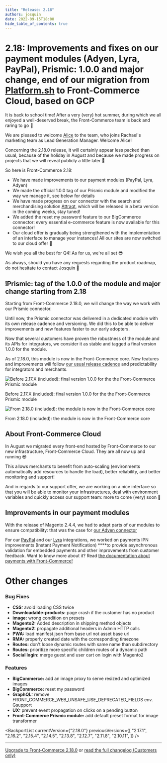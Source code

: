 ```yaml
---
title: "Release: 2.18"
authors: josquin
date: 2022-09-15T18:00
hide_table_of_contents: true
---
```



# 2.18: Improvements and fixes on our payment modules (Adyen, Lyra, PayPal), Prismic: 1.0.0 and major change, end of our migration from [Platform.sh](http://Platform.sh) to Front-Commerce Cloud, based on GCP

It is back to school time! After a very (very) hot summer, during which we all enjoyed a well-deserved break, the Front-Commerce team is back and raring to go 💪

We are pleased to welcome [Alice](https://www.linkedin.com/in/alice-malby-343383132/) to the team, who joins Rachael's marketing team as Lead Generation Manager. Welcome Alice!

Concerning the 2.18.0 release, it will certainly appear less packed than usual, because of the holiday in August and because we made progress on projects that we will reveal publicly a little later 🍿

So here is Front-Commerce 2.18:

- We have made improvements to our payment modules (PayPal, Lyra, Adyen)
- We made the official 1.0.0 tag of our Prismic module and modified the way we manage it, see below for details
- We have made progress on our connector with the search and merchandising solution [Attraqt](https://attraqt.com/), which will be released in a beta version in the coming weeks, stay tuned!
- We added the reset my password feature to our BigCommerce connector: every essential e-commerce feature is now available for this connector!
- Our cloud offer is gradually being strengthened with the implementation of an interface to manage your instances! All our sites are now switched to our cloud offer 🎉

We wish you all the best for Q4! As for us, we're all set 😎

As always, should you have any requests regarding the product roadmap, do not hesitate to contact Josquin 👋

<!--truncate-->


## ❕Prismic: tag of the 1.0.0 of the module and major change starting from 2.18

Starting from Front-Commerce 2.18.0, we will change the way we work with our Prismic connector.

Until now, the Prismic connector was delivered in a dedicated module with its own release cadence and versioning. We did this to be able to deliver improvements and new features faster to our early adopters.

Now that several customers have proven the robustness of the module and its APIs for integrators, we consider it as stable and tagged a final version 1.0.0 for the module.

As of 2.18.0, this module is now in the Front-Commerce core. New features and improvements will follow [our usual release cadence](https://developers.front-commerce.com/docs/appendices/release-process) and predictability for integrators and merchants.

![Before 2.17.X (included): final version 1.0.0 for the the Front-Commerce Prismic module](./assets/Untitled.png)

Before 2.17.X (included): final version 1.0.0 for the the Front-Commerce Prismic module

![From 2.18.0 (included): the module is now in the Front-Commerce core](./assets/prismic.png)

From 2.18.0 (included): the module is now in the Front-Commerce core

## About Front-Commerce Cloud

In August we migrated every front-end hosted by Front-Commerce to our new infrastructure, Front-Commerce Cloud. They are all now up and running 😎

This allows merchants to benefit from auto-scaling (environments automatically add resources to handle the load), better reliability, and better monitoring and support!

And in regards to our support offer, we are working on a nice interface so that you will be able to monitor your infrastructures, deal with environment variables and quickly access our support team: more to come (very) soon 👀

## Improvements in our payment modules

With the release of Magento 2.4.4, we had to adapt parts of our modules to ensure compatibility: that was the case for [our Adyen connector](https://developers.front-commerce.com/docs/advanced/payments/adyen)

For our [PayPal](https://developers.front-commerce.com/docs/advanced/payments/paypal) and our [Lyra](https://developers.front-commerce.com/docs/advanced/payments/payzen) integrations, we worked on payments IPN improvements (Instant Payment Notification) ****to provide asynchronous validation for embedded payments and other improvements from customer feedback. Want to know more about it? Read [the documentation about payments with Front-Commerce!](https://developers.front-commerce.com/docs/category/payments)

# Other changes

### Bug Fixes

- **CSS:** avoid loading CSS twice
- **Downloadable-products:** page crash if the customer has no product
- **image:** wrong condition on presets
- **Magento2:** Added description in shipping method objects
- **Magento2:** propagate additional headers in Admin HTTP calls
- **PWA:** load manifest.json from base url not asset base url
- **RMA:** properly created date with the corresponding timezone
- **Routes:** don't loose dynamic routes with same name than subdirectory
- **Routes:** prioritize more specific children routes of a dynamic path
- **Social login:** merge guest and user cart on login with Magento2

### Features

- **BigCommerce:** add an image proxy to serve resized and optimized images
- **BigCommerce:** reset my password
- **GraphQL:** remove FRONT_COMMERCE_WEB_UNSAFE_USE_DEPRECATED_FIELDS env. Gsupport
- **UX:** prevent event propagation on clicks on a pending button
- **Front-Commerce Prismic module:** add default preset format for image transformer

<BackportList
  currentVersion={"2.18.0"}
  previousVersions={[
    "2.17.1",
    "2.16.2",
    "2.15.4",
    "2.14.5",
    "2.13.8",
    "2.12.7",
    "2.11.8",
    "2.10.11",
  ]}
/>

<hr />

<ChangelogFooter>

[Upgrade to Front-Commerce 2.18.0](/docs/appendices/migration-guides#2170---2180)
or
[read the full changelog (Customers only)](https://gitlab.com/front-commerce/front-commerce/-/releases/2.18.0)

</ChangelogFooter>
